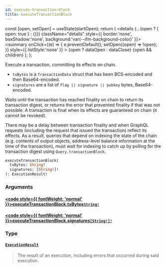 ```yaml
---
id: execute-transaction-block
title: executeTransactionBlock
---
```









  const [open, setOpen] = useState(startOpen);
  return (
    <details {...(open ? { open: true } : {})} className="details" style={{ border:'none', boxShadow:'none', background:'var(--ifm-background-color)' }}>
      <summary
        onClick={(e) => {
          e.preventDefault();
          setOpen((open) => !open);
        }}
        style={{ listStyle:'none' }}
      >
      {open ? dataOpen : dataClose}
      </summary>
      {open && children}
    </details>
  );
};








Execute a transaction, committing its effects on chain.

- `txBytes` is a `TransactionData` struct that has been BCS-encoded and then Base64-encoded.
- `signatures` are a list of `flag || signature || pubkey` bytes, Base64-encoded.

Waits until the transaction has reached finality on chain to return its transaction digest,
or returns the error that prevented finality if that was not possible. A transaction is
final when its effects are guaranteed on chain (it cannot be revoked).

There may be a delay between transaction finality and when GraphQL requests (including the
request that issued the transaction) reflect its effects. As a result, queries that depend
on indexing the state of the chain (e.g. contents of output objects, address-level balance
information at the time of the transaction), must wait for indexing to catch up by polling
for the transaction digest using `Query.transactionBlock`.


```graphql
executeTransactionBlock(
  txBytes: String!
  signatures: [String!]!
): ExecutionResult!
```




### Arguments

#### [<code style={{ fontWeight: 'normal' }}>executeTransactionBlock.<b>txBytes</b></code>](#)<Bullet />[`String!`](/references/iota-api/iota-graphql/reference/types/scalars/string) <Badge class="badge badge--secondary" text="non-null"/> <Badge class="badge badge--secondary" text="scalar"/> 
> 
> 
> 
> 

#### [<code style={{ fontWeight: 'normal' }}>executeTransactionBlock.<b>signatures</b></code>](#)<Bullet />[`[String!]!`](/references/iota-api/iota-graphql/reference/types/scalars/string) <Badge class="badge badge--secondary" text="non-null"/> <Badge class="badge badge--secondary" text="scalar"/> 
> 
> 
> 
> 

### Type

#### [`ExecutionResult`](/references/iota-api/iota-graphql/reference/types/objects/execution-result) <Badge class="badge badge--secondary" text="object"/> 
> 
> 
> The result of an execution, including errors that occurred during said execution.
> 





